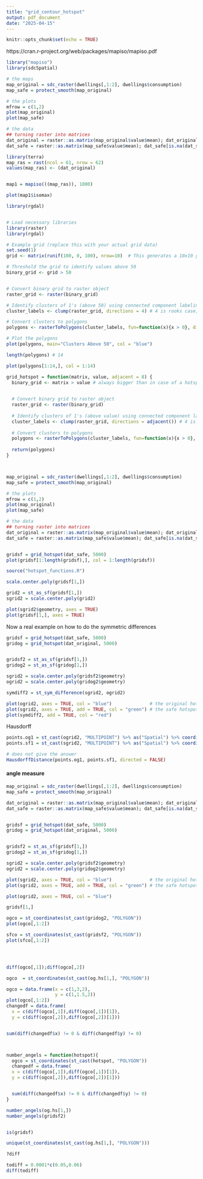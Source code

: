 ---
title: "grid_contour_hotspot"
output: pdf_document
date: "2025-04-15"
---

```{r setup, include=FALSE}
knitr::opts_chunk$set(echo = TRUE)
```




https://cran.r-project.org/web/packages/mapiso/mapiso.pdf
```{r}
library("mapiso")
library(sdcSpatial)

# the maps
map_original = sdc_raster(dwellings[,1:2], dwellings$consumption)
map_safe = protect_smooth(map_original)

# the plots
mfrow = c(1,2)
plot(map_original)
plot(map_safe)

# the data
## turning raster into matrices
dat_original = raster::as.matrix(map_original$value$mean); dat_original[is.na(dat_original)] = 0
dat_safe = raster::as.matrix(map_safe$value$mean); dat_safe[is.na(dat_safe)] = 0

```


```{r}
library(terra)
map_ras = rast(ncol = 61, nrow = 62)
values(map_ras) <- (dat_original)


map1 = mapiso(((map_ras)), 1000)

plot(map1$isomax)
```



```{r}
library(rgdal)


# Load necessary libraries
library(raster)
library(rgdal)

# Example grid (replace this with your actual grid data)
set.seed(1)
grid <- matrix(runif(100, 0, 100), nrow=10)  # This generates a 10x10 grid with values between 0 and 100

# Threshold the grid to identify values above 50
binary_grid <- grid > 50


# Convert binary grid to raster object
raster_grid <- raster(binary_grid)

# Identify clusters of 1's (above 50) using connected component labeling
cluster_labels <- clump(raster_grid, directions = 4) # 4 is rooks case, 8 is queens

# Convert clusters to polygons
polygons <- rasterToPolygons(cluster_labels, fun=function(x){x > 0}, dissolve=TRUE)

# Plot the polygons
plot(polygons, main="Clusters Above 50", col = "blue")


```
```{r}
length(polygons) # 14

plot(polygons[1:14,], col = 1:14)

```



```{r}
grid_hotspot = function(matrix, value, adjacent = 8) {
  binary_grid <- matrix > value # always bigger than in case of a hotspot to decide the contour

  
  # Convert binary grid to raster object
  raster_grid <- raster(binary_grid)
  
  # Identify clusters of 1's (above value) using connected component labeling
  cluster_labels <- clump(raster_grid, directions = adjacent()) # 4 is rooks case, 8 is queens
  
  # Convert clusters to polygons
  polygons <- rasterToPolygons(cluster_labels, fun=function(x){x > 0}, dissolve=TRUE)
  
  return(polygons)
}



map_original = sdc_raster(dwellings[,1:2], dwellings$consumption)
map_safe = protect_smooth(map_original)

# the plots
mfrow = c(1,2)
plot(map_original)
plot(map_safe)

# the data
## turning raster into matrices
dat_original = raster::as.matrix(map_original$value$mean); dat_original[is.na(dat_original)] = 0
dat_safe = raster::as.matrix(map_safe$value$mean); dat_safe[is.na(dat_safe)] = 0


gridsf = grid_hotspot(dat_safe, 5000)
plot(gridsf[1:length(gridsf),], col = 1:length(gridsf))
```

```{r}
source("hotspot_functions.R")

scale.center.poly(gridsf[1,])

grid2 = st_as_sf(gridsf[1,])
sgrid2 = scale.center.poly(grid2)

plot(sgrid2$geometry, axes = TRUE)
plot(gridsf[1,], axes = TRUE)
```
Now a real example on how to do the symmetric differences
```{r}
gridsf = grid_hotspot(dat_safe, 5000)
gridog = grid_hotspot(dat_original, 5000)


gridsf2 = st_as_sf(gridsf[1,])
gridog2 = st_as_sf(gridog[1,])

sgrid2 = scale.center.poly(gridsf2$geometry)
ogrid2 = scale.center.poly(gridog2$geometry)

symdiff2 = st_sym_difference(sgrid2, ogrid2)

plot(ogrid2, axes = TRUE, col = "blue")              # the original hotspots
plot(sgrid2, axes = TRUE, add = TRUE, col = "green") # the safe hotspots
plot(symdiff2, add = TRUE, col = "red")
```
Hausdorff
```{r}
points.og1 = st_cast(ogrid2, "MULTIPOINT") %>% as("Spatial") %>% coordinates()
points.sf1 = st_cast(sgrid2, "MULTIPOINT") %>% as("Spatial") %>% coordinates()

# does not give the answer
HausdorffDistance(points.og1, points.sf1, directed = FALSE)

```


#### angle measure
```{r}

map_original = sdc_raster(dwellings[,1:2], dwellings$consumption)
map_safe = protect_smooth(map_original)

dat_original = raster::as.matrix(map_original$value$mean); dat_original[is.na(dat_original)] = 0
dat_safe = raster::as.matrix(map_safe$value$mean); dat_safe[is.na(dat_safe)] = 0


gridsf = grid_hotspot(dat_safe, 5000)
gridog = grid_hotspot(dat_original, 5000)


gridsf2 = st_as_sf(gridsf[1,])
gridog2 = st_as_sf(gridog[1,])

sgrid2 = scale.center.poly(gridsf2$geometry)
ogrid2 = scale.center.poly(gridog2$geometry)

plot(sgrid2, axes = TRUE, col = "blue")              # the original hotspots
plot(sgrid2, axes = TRUE, add = TRUE, col = "green") # the safe hotspots

```

```{r}
plot(ogrid2, axes = TRUE, col = "blue")

gridsf[1,]

ogco = st_coordinates(st_cast(gridog2, "POLYGON"))
plot(ogco[,1:2])
```

```{r}

sfco = st_coordinates(st_cast(gridsf2, "POLYGON"))
plot(sfco[,1:2])




diff(ogco[,1]);diff(ogco[,2])

ogco  = st_coordinates(st_cast(og.hs[1,], "POLYGON"))

ogco = data.frame(x = c(1,3,2),
                  y = c(1,1.5,2))
plot(ogco[,1:2])
changedf = data.frame(
  x = c(diff(ogco[,1]),diff(ogco[,1])[1]),
  y = c(diff(ogco[,2]),diff(ogco[,2])[1]))


sum(diff(changedf$x) != 0 & diff(changedf$y) != 0)



number_angels = function(hotspot){
  ogco = st_coordinates(st_cast(hotspot, "POLYGON"))
  changedf = data.frame(
  x = c(diff(ogco[,1]),diff(ogco[,1])[1]),
  y = c(diff(ogco[,2]),diff(ogco[,2])[1]))


  sum(diff(changedf$x) != 0 & diff(changedf$y) != 0)
}

number_angels(og.hs[1,])
number_angels(gridsf2)


is(gridsf)

unique(st_coordinates(st_cast(og.hs[1,], "POLYGON")))

?diff

todiff = 0.0001*c(0.05,0.06)
diff(todiff)
```



































